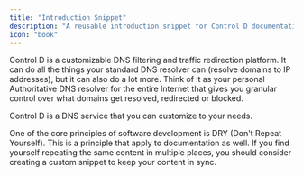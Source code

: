 ```yaml
---
title: "Introduction Snippet"
description: "A reusable introduction snippet for Control D documentation"
icon: "book"
---
```


Control D is a customizable DNS filtering and traffic redirection platform. It can do all the things your standard DNS resolver can (resolve domains to IP addresses), but it can also do a lot more. Think of it as your personal Authoritative DNS resolver for the entire Internet that gives you granular control over what domains get resolved, redirected or blocked.

<Tip>
Control D is a DNS service that you can customize to your needs.
</Tip>

One of the core principles of software development is DRY (Don't Repeat
Yourself). This is a principle that apply to documentation as
well. If you find yourself repeating the same content in multiple places, you
should consider creating a custom snippet to keep your content in sync.
